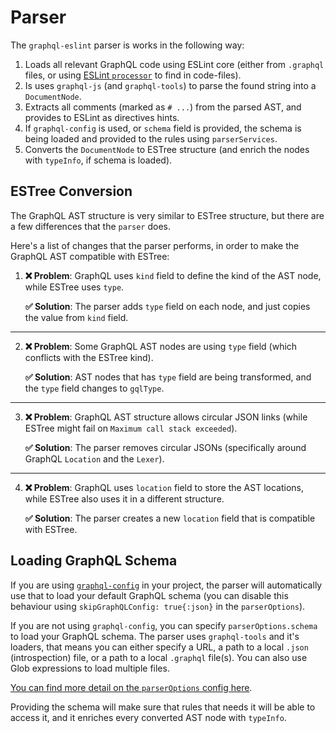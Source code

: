 # Parser

The `graphql-eslint` parser is works in the following way:

1. Loads all relevant GraphQL code using ESLint core (either from `.graphql` files, or using
   [ESLint `processor`](https://eslint.org/docs/developer-guide/working-with-plugins#processors-in-plugins)
   to find in code-files).
1. Is uses `graphql-js` (and `graphql-tools`) to parse the found string into a `DocumentNode`.
1. Extracts all comments (marked as `# ...`) from the parsed AST, and provides to ESLint as
   directives hints.
1. If `graphql-config` is used, or `schema` field is provided, the schema is being loaded and
   provided to the rules using `parserServices`.
1. Converts the `DocumentNode` to ESTree structure (and enrich the nodes with `typeInfo`, if schema
   is loaded).

## ESTree Conversion

The GraphQL AST structure is very similar to ESTree structure, but there are a few differences that
the `parser` does.

Here's a list of changes that the parser performs, in order to make the GraphQL AST compatible with
ESTree:

1.
    **❌ Problem**: GraphQL uses `kind` field to define the kind of the AST node, while ESTree uses `type`.

    **✅ Solution**: The parser adds `type` field on each node, and just copies the value from `kind`
    field.
---
2.
    **❌ Problem**: Some GraphQL AST nodes are using `type` field (which conflicts with the ESTree kind).

    **✅ Solution**: AST nodes that has `type` field are being transformed, and the `type` field changes to
    `gqlType`.
---
3.
    **❌ Problem**: GraphQL AST structure allows circular JSON links (while ESTree might fail on
    `Maximum call stack exceeded`).

    **✅ Solution**: The parser removes circular JSONs (specifically around GraphQL `Location` and the
    `Lexer`).
---
4.
    **❌ Problem**: GraphQL uses `location` field to store the AST locations, while ESTree also uses it in
    a different structure.

    **✅ Solution**: The parser creates a new `location` field that is compatible with ESTree.

## Loading GraphQL Schema

If you are using [`graphql-config`](https://the-guild.dev/graphql/config) in your project, the parser will
automatically use that to load your default GraphQL schema (you can disable this behaviour using
`skipGraphQLConfig: true{:json}` in the `parserOptions`).

If you are not using `graphql-config`, you can specify `parserOptions.schema` to load your GraphQL
schema. The parser uses `graphql-tools` and it's loaders, that means you can either specify a URL, a
path to a local `.json` (introspection) file, or a path to a local `.graphql` file(s). You can also
use Glob expressions to load multiple files.

[You can find more detail on the `parserOptions` config here](parser-options.md).

Providing the schema will make sure that rules that needs it will be able to access it, and it
enriches every converted AST node with `typeInfo`.
